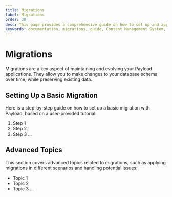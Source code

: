 ```yaml
---
title: Migrations
label: Migrations
order: 30
desc: This page provides a comprehensive guide on how to set up and apply migrations with Payload.
keywords: documentation, migrations, guide, Content Management System, cms, headless, javascript, node, react, express
---
```


# Migrations

Migrations are a key aspect of maintaining and evolving your Payload applications. They allow you to make changes to your database schema over time, while preserving existing data.

## Setting Up a Basic Migration

Here is a step-by-step guide on how to set up a basic migration with Payload, based on a user-provided tutorial:

1. Step 1
2. Step 2
3. Step 3
...

## Advanced Topics

This section covers advanced topics related to migrations, such as applying migrations in different scenarios and handling potential issues:

* Topic 1
* Topic 2
* Topic 3
...